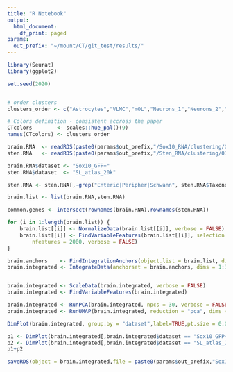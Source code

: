 ```yaml
---
title: "R Notebook"
output:
  html_document:
    df_print: paged
params:
  out_prefix: "~/mount/CT/git_test/results/"
---
```


```r
library(Seurat)
library(ggplot2)

set.seed(2020)


# order clusters
clusters_order <- c("Astrocytes","VLMC","mOL","Neurons_1","Neurons_2","Neurons_3","OEC","OPC","Microglia")

# Colors definition - consistent accross the paper
CTcolors        <- scales::hue_pal()(9)
names(CTcolors) <- clusters_order
```


```r
brain.RNA  <- readRDS(paste0(params$out_prefix,"/Sox10_RNA/clustering/GFP/01.clustering.Rds"))
sten.RNA   <- readRDS(paste0(params$out_prefix,"/Sten_RNA/clustering/01.clustering_20000cells.Rds"))

brain.RNA$dataset <- "Sox10_GFP+"
sten.RNA$dataset  <- "SL_atlas_20k"

sten.RNA <- sten.RNA[,-grep("Enteric|Peripher|Schwann", sten.RNA$TaxonomyRank4) ]

brain.list <- list(brain.RNA,sten.RNA)

common.genes <- intersect(rownames(brain.RNA),rownames(sten.RNA))

for (i in 1:length(brain.list)) {
    brain.list[[i]] <- NormalizeData(brain.list[[i]], verbose = FALSE)
    brain.list[[i]] <- FindVariableFeatures(brain.list[[i]], selection.method = "vst", 
        nfeatures = 2000, verbose = FALSE)
}
```

```r

brain.anchors    <- FindIntegrationAnchors(object.list = brain.list, dims = 1:30)
brain.integrated <- IntegrateData(anchorset = brain.anchors, dims = 1:30)


brain.integrated <- ScaleData(brain.integrated, verbose = FALSE)
brain.integrated <- FindVariableFeatures(brain.integrated)

brain.integrated <- RunPCA(brain.integrated, npcs = 30, verbose = FALSE)
brain.integrated <- RunUMAP(brain.integrated, reduction = "pca", dims = 1:30)

DimPlot(brain.integrated, group.by = "dataset",label=TRUE,pt.size = 0.01) + NoLegend() + scale_color_brewer(palette = 'Set1')
```

```r
p1 <- DimPlot(brain.integrated[,brain.integrated$dataset == "Sox10_GFP+"],label=TRUE,pt.size = 0.01) + NoLegend()
p2 <- DimPlot(brain.integrated[,brain.integrated$dataset == "SL_atlas_20k"],label=TRUE,repel=TRUE,pt.size = 0.01,group.by = 'TaxonomyRank4') + NoLegend() 
p1+p2
```


```r
saveRDS(object = brain.integrated,file = paste0(params$out_prefix,"Sox10_RNA/integration/scRNA_integrated.Rds"))
```

